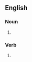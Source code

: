 ==English==

===Noun===
{{head|en|noun plural form}}

# {{plural of|blackleg|lang=en}}

===Verb===
{{head|en|verb form}}

# {{en-third-person singular of|blackleg}}